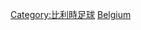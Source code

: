 {{Commonscat|Association football referees from Belgium}}

[[Category:比利時足球|Category:比利時足球]]
[[Category:各國足球裁判|Belgium]]